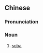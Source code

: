 {{also|荞麦面}}
==Chinese==
{{zh-forms|s=荞麦面|t2=蕎麥麪|type=21}}

===Pronunciation===
{{zh-pron
|m=qiáomàimiàn
|c=kiu4 mak6 min6
|cat=n
}}

===Noun===
{{zh-noun}}

# [[soba]]